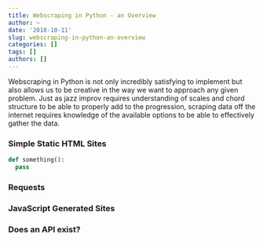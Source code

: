 ```yaml
---
title: Webscraping in Python - an Overview
author: ~ 
date: '2018-10-11'
slug: webscraping-in-python-an-overview
categories: []
tags: []
authors: []
---
```

Webscraping in Python is not only incredibly satisfying to implement but also allows us to be creative in the way we want to approach any given problem. Just as jazz improv requires understanding of scales and chord structure to be able to properly add to the progression, scraping data off the internet requires knowledge of the available options to be able to effectively gather the data. 

### Simple Static HTML Sites 
```python
def something():
  pass
```

### Requests 

### JavaScript Generated Sites  

### Does an API exist? 